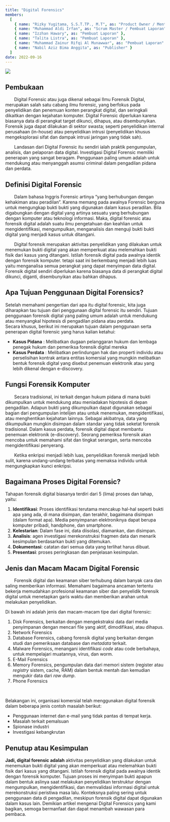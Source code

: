 ```yaml
---
title: "Digital Forensics"
members:
  [
    { name: "Rizky Yugitama, S.S.T.TP., M.T", as: "Product Owner / Mentor" },
    { name: "Muhammad Aldi Irfan", as: "Scrum Master / Pembuat Laporan" },
    { name: "Izzhan Hawary", as: "Pembuat Laporan" },
    { name: "Talita Listra", as: "Pembuat Laporan" },
    { name: "Muhammad Zainur Rifqi Al Munawwar", as: "Pembuat Laporan" },
    { name: "Nabil Aziz Bima Anggita", as: "Publisher" }
  ]
date: 2022-09-16
---
```



<img src={useLazyImage(thumbnailminggu2)} />

## Pembukaan

<p style="text-indent: 2em">
  Digital Forensic atau juga dikenal sebagai Ilmu Forensik Digital, merupakan
  salah satu cabang ilmu forensic, yang berfokus pada penyelidikan dan penemuan
  konten perangkat digital, dan seringkali dikaitkan dengan kejahatan komputer.
  Digital Forensic diperlukan karena biasanya data di perangkat target dikunci,
  dihapus, atau disembunyikan. Forensik juga dapat dilakukan di sektor swasta;
  seperti penyelidikan internal perusahaan (in-house) atau penyelidikan intrusi
  (penyelidikan khusus mengeksplorasi sifat dan dampak intrusi jaringan yang
  tidak sah).
</p>
<p style="text-indent: 2em">
  Landasan dari Digital Forensic itu sendiri ialah praktik pengumpulan,
  analisis, dan pelaporan data digital. Investigasi Digital Forensic memiliki
  penerapan yang sangat beragam. Penggunaan paling umum adalah untuk mendukung
  atau menyanggah asumsi criminal dalam pengadilan pidana dan perdata.
</p>

## Definisi Digital Forensic

<p style="text-indent: 2em">
  Dalam bahasa Inggris Forensic artinya “yang berhubungan dengan kehakiman atau
  peradilan”. Karena memang pada awalnya Forensic berguna untuk mengungkap bukti
  bukti yang digunakan dalam kasus peradilan. Bila digabungkan dengan digital
  yang artinya sesuatu yang berhubungan dengan komputer atau teknologi
  informasi. Maka, digital forensic atau forensik digital adalah suatu ilmu
  pengetahuan dan keahlian untuk mengidentifikasi, mengumpulkan, menganalisis
  dan menguji bukti bukti digital yang menjadi kasus untuk ditangani.
</p>
<p style="text-indent: 2em">
  Digital forensik merupakan aktivitas penyelidikan yang dilakukan untuk
  menemukan bukti digital yang akan memperkuat atau melemahkan bukti fisik dari
  kasus yang ditangani. Istilah forensik digital pada awalnya identik dengan
  forensik komputer. tetapi saat ini berkembang menjadi lebih luas yaitu
  menganalisa semua perangkat yang dapat menyimpan data digital. Forensik
  digital sendiri diperlukan karena biasanya data di perangkat digital dikunci,
  diganti, disembunyikan atau bahkan dihapus.
</p>

## Apa Tujuan Penggunaan Digital Forensics?

<p style="margin-bottom: 0;">
  Setelah memahami pengertian dari apa itu digital forensic, kita juga
  diharapkan tau tujuan dari penggunaan digital forensic itu sendiri. Tujuan
  penggunaan forensik digital yang paling umum adalah untuk mendukung atau
  menyangkal hipotesis di pengadilan pidana atau perdata.
  <br />
  Secara khusus, berikut ini merupakan tujuan dalam penggunaan serta penerapan
  digital forensic yang harus kalian ketahui:
</p>

- **Kasus Pidana** : Melibatkan dugaan pelanggaran hukum dan lembaga penegak hukum dan pemeriksa forensik digital mereka
- **Kasus Perdata** : Melibatkan perlindungan hak dan properti individu atau perselisihan kontrak antara entitas komersial yang mungkin melibatkan bentuk forensik digital yang disebut penemuan elektronik atau yang lebih dikenal dengan e-discovery.

## Fungsi Forensik Komputer

<p style="text-indent: 2em">
  Secara tradisional, ini terkait dengan hukum pidana di mana bukti dikumpulkan
  untuk mendukung atau meniadakan hipotesis di depan pengadilan. Adapun bukti
  yang dikumpulkan dapat digunakan sebagai bagian dari pengumpulan intelijen
  atau untuk menemukan, mengidentifikasi, atau menghentikan kejahatan lainnya.
  Sebagai akibatnya, data yang dikumpulkan mungkin disimpan dalam standar yang
  tidak seketat forensik tradisional. Dalam kasus perdata, forensik digital
  dapat membantu penemuan elektronik (e-discovery). Seorang pemeriksa forensik
  akan mencoba untuk memahami sifat dan tingkat serangan, serta mencoba
  mengidentifikasi penyerang.
</p>
<p style="text-indent: 2em">
  Ketika enkripsi menjadi lebih luas, penyelidikan forensik menjadi lebih sulit,
  karena undang-undang terbatas yang memaksa individu untuk mengungkapkan kunci
  enkripsi.
</p>

## Bagaimana Proses Digital Forensic?

<p style="margin-bottom: 0;">
  Tahapan forensik digital biasanya terdiri dari 5 (lima) proses dan tahap,
  yaitu:
</p>

1. **Identifikasi**: Proses identifikasi terutama mencakup hal-hal seperti bukti apa yang ada, di mana disimpan, dan terakhir, bagaimana disimpan (dalam format apa). Media penyimpanan elektroniknya dapat berupa komputer pribadi, handphone, dan smartphone.
2. **Kelestarian**: Dalam fase ini, data diisolasi, diamankan, dan disimpan.
3. **Analisis**: agen investigasi merekonstruksi fragmen data dan menarik kesimpulan berdasarkan bukti yang ditemukan.
4. **Dokumentasi**: catatan dari semua data yang terlihat harus dibuat.
5. **Presentasi**: proses peringkasan dan penjelasan kesimpulan.

## Jenis dan Macam Macam Digital Forensic

<p style="text-indent: 2em">
  Forensik digital dan keamanan siber terhubung dalam banyak cara dan saling
  memberikan informasi. Memahami bagaimana ancaman tertentu bekerja memudahkan
  profesional keamanan siber dan penyelidik forensik digital untuk menetapkan
  garis waktu dan memberikan arahan untuk melakukan penyelidikan.
</p>
<p style="margin-bottom: 0;">
  Di bawah ini adalah jenis dan macam-macam tipe dari digital forensic:
</p>

1. Disk Forensics, berkaitan dengan mengekstraksi data dari media penyimpanan dengan mencari file yang aktif, dimodifikasi, atau dihapus.
2. Network Forensics
3. Database Forensics, cabang forensik digital yang berkaitan dengan studi dan pemeriksaan database dan _metadata_ terkait.
4. Malware Forensics, menangani identifikasi _code_ atau code berbahaya, untuk mempelajari muatannya, virus, dan worm.
5. E-Mail Forensics
6. Memory Forensics, pengumpulan data dari memori sistem (register atau _registry_ sistem, cache, RAM) dalam bentuk mentah dan kemudian mengukir data dari _raw dump_.
7. Phone Forensics

<br />

<p style="margin-bottom: 0;">
  Belakangan ini, organisasi komersial telah menggunakan digital forensik dalam
  beberapa jenis contoh masalah berikut:
</p>

- Penggunaan internet dan e-mail yang tidak pantas di tempat kerja.
- Masalah terkait pemalsuan
- Spionase industri
- Investigasi kebangkrutan

## Penutup atau Kesimpulan

**Jadi, digital forensic adalah** aktivitas penyelidikan yang dilakukan untuk menemukan bukti digital yang akan memperkuat atau melemahkan bukti fisik dari kasus yang ditangani. Istilah forensik digital pada awalnya identik dengan forensik komputer. Tujuan proses ini menyimpan bukti apapun dalam bentuk aslinya saat melakukan penyelidikan terstruktur dengan mengumpulkan, mengidentifikasi, dan memvalidasi informasi digital untuk merekonstruksi peristiwa masa lalu. Konteksnya paling sering untuk penggunaan data di pengadilan, meskipun forensik digital dapat digunakan dalam kasus lain.
Demikian artikel mengenai Digital Forensics yang kami bagikan, semoga bermanfaat dan dapat menambah wawasan para pembaca.

